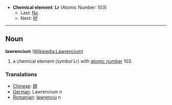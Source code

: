 *'''Chemical element''': '''Lr''' (Atomic Number: 103)
**Last: [[Nobelium|No]]
**Next: [[Rutherfordium|Rf]]
----
== Noun ==
'''lawrencium''' ([[en:Lawrencium|Wikipedia:Lawrencium]])

# a chemical element (''symbol'' Lr) with [[atomic number]] 103.

===Translations===
*[[Chinese]]: [[鐒]]
*[[German]]: Lawrencium ''n''
*[[Romanian]]: [[lawrenciu]] ''n''